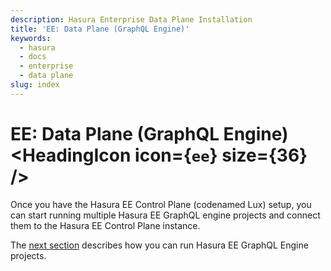 ```yaml
---
description: Hasura Enterprise Data Plane Installation
title: 'EE: Data Plane (GraphQL Engine)'
keywords:
  - hasura
  - docs
  - enterprise
  - data plane
slug: index
---
```



# EE: Data Plane (GraphQL Engine) <HeadingIcon icon={`ee`} size={36} />

Once you have the Hasura EE Control Plane (codenamed Lux) setup, you can start running multiple Hasura EE GraphQL engine
projects and connect them to the Hasura EE Control Plane instance.

The [next section](/enterprise/data-plane/installation.mdx) describes how you can run Hasura EE GraphQL Engine projects.
